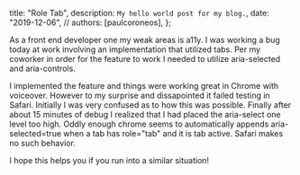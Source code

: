  title: "Role Tab",
  description: `My hello world post for my blog.`,
  date: "2019-12-06",
  // authors: [paulcoroneos],
};

As a front end developer one my weak areas is a11y. I was working a bug today at work involving an implementation that utilized tabs. Per my coworker in order for the feature to work I needed to utilize aria-selected and aria-controls.

I implemented the feature and things were working great in Chrome with voiceover. However to my surprise and dissapointed it failed testing in Safari. Initially I was very confused as to how this was possible. Finally after about 15 minutes of debug I realized that I had placed the aria-select one level too high. Oddly enough chrome seems to automatically appends aria-selected=true when a tab has role="tab" and it is tab active. Safari makes no such behavior.

I hope this helps you if you run into a similar situation!
